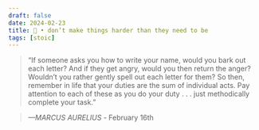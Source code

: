 ```yaml
---
draft: false 
date: 2024-02-23
title: 🗿 • don’t make things harder than they need to be
tags: [stoic]
---
```


>  “If someone asks you how to write your name, would you bark out each letter? And if they get angry, would you then return the anger? Wouldn’t you rather gently spell out each letter for them? So then, remember in life that your duties are the sum of individual acts. Pay attention to each of these as you do your duty . . . just methodically complete your task.”

> *—MARCUS AURELIUS* - February 16th